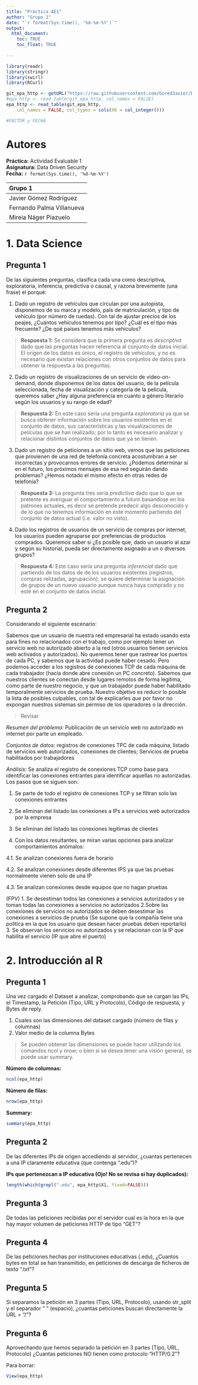 ```yaml
---
title: "Práctica AE1"
author: "Grupo 1"
date: "`r format(Sys.time(), '%d-%m-%Y')`"
output: 
  html_document:
    toc: TRUE
    toc_float: TRUE
    
---
```


```r
library(readr)
library(stringr)
library(swirl)
library(RCurl)

git_epa_http <- getURL("https://raw.githubusercontent.com/GoredJavier/DataDrivenSecurity/refs/heads/main/epa-http.csv")
#epa_http <- read_table(git_epa_http, col_names = FALSE)
epa_http <- read_table(git_epa_http, 
    col_names = FALSE, col_types = cols(X6 = col_integer()))

#FACTOR y FECHA

```

# Autores

**Práctica:** Actividad Evaluable 1  
**Asignatura:** Data Driven Security  
**Fecha:** `r format(Sys.time(), '%d-%m-%Y')`  


|Grupo 1 |  
|:--------|  
|Javier Gómez Rodríguez|  
|Fernando Palma Villanueva|  
|Mireia Náger Piazuelo| 



# 1. Data Science

## Pregunta 1

De las siguientes preguntas, clasifica cada una como descriptiva, exploratoria,
inferencia, predictiva o causal, y razona brevemente (una frase) el porqué:

1. Dado un registro de vehículos que circulan por una autopista, disponemos de su
marca y modelo, país de matriculación, y tipo de vehículo (por número de
ruedas). Con tal de ajustar precios de los peajes, ¿Cuántos vehículos tenemos
por tipo? ¿Cuál es el tipo más frecuente? ¿De qué países tenemos más vehículos?

> **Respuesta 1:** Se considera que la primera pregunta es *descriptiva* dado que las preguntas hacen referencia al conjunto de datos inicial. El origen de los datos es único, el registro de vehículos, y no es necesario que existan relaciones con otros conjuntos de datos para obtener la respuesta a las preguntas. 

2. Dado un registro de visualizaciones de un servicio de video-on-demand, donde
disponemos de los datos del usuario, de la película seleccionada, fecha de visualización y categoría de la película, queremos saber ¿Hay alguna preferencia
en cuanto a género literario según los usuarios y su rango de edad?

> **Respuesta 2:** En este caso sería una pregunta *exploratoria* ya que se busca obtener información sobre los usuarios existentes en el conjunto de datos, sus características y las visualizaciones de películas que se han realizado; por lo tanto es necesario analizar y relacionar distintos conjuntos de datos que ya se tienen.   

3. Dado un registro de peticiones a un sitio web, vemos que las peticiones que
provienen de una red de telefonía concreta acostumbran a ser incorrectas y
provocarnos errores de servicio. ¿Podemos determinar si en el futuro, los
próximos mensajes de esa red seguirán dando problemas? ¿Hemos notado el
mismo efecto en otras redes de telefonía?

> **Respuesta 3:** La pregunta tres sería *predictiva* dado que lo que se pretente es averiguar el comportamiento a futuro basandose en los patrones actuales, es decir se pretende predecir algo desconocido y de lo que no tenemos información en este momento partiendo del conjunto de datos actual (i.e. valor no visto). 

4. Dado los registros de usuarios de un servicio de compras por internet, los
usuarios pueden agruparse por preferencias de productos comprados.
Queremos saber si ¿Es posible que, dado un usuario al azar y según su historial,
pueda ser directamente asignado a un o diversos grupos?

> **Respuesta 4:** Este caso sería una pregunta *inferencial* dado que partiendo de los datos de de los usuarios existentes (registros, compras relizadas, agrupación); se quiere determinar la asignación de grupos de un nuevo usuario aunque nunca haya comprado y no esté en el conjunto de datos inicial.  


## Pregunta 2

Considerando el siguiente escenario:

Sabemos que un usuario de nuestra red empresarial ha estado usando esta para fines
no relacionados con el trabajo, como por ejemplo tener un servicio web no autorizado
abierto a la red (otros usuarios tienen servicios web activados y autorizados). No
queremos tener que rastrear los puertos de cada PC, y sabemos que la actividad puede
haber cesado. Pero podemos acceder a los registros de conexiones TCP de cada máquina
de cada trabajador (hacia donde abre conexión un PC concreto). Sabemos que nuestros
clientes se conectan desde lugares remotos de forma legítima, como parte de nuestro
negocio, y que un trabajador puede haber habilitado temporalmente servicios de
prueba. Nuestro objetivo es reducir lo posible la lista de posibles culpables, con tal de explicarles que por favor no expongan nuestros sistemas sin permiso de los operadores o la dirección.

> Revisar

*Resumen del problema:* Publicación de un servicio web no autorizado en internet por parte un empleado.

*Conjuntos de datos:* registros de conexiones TPC de cada máquina, listado de servicios web autorizados, conexiones de clientes; Servicios de prueba habilitados por trabajadores

*Análisis:* Se analiza el registro de conexiones TCP como base para identificar las conexiones entrantes para identificar aquellas no autorizadas. Los pasos que se siguen son:

1. Se parte de todo el registro de conexiones TCP y se filtran solo las conexiones entrantes

2. Se eliminan del listado las conexiones a IPs a servicios web autorizados por la empresa

3. Se eliminan del listado las conexiones legitimas de clientes

4. Con los datos resultantes, se miran varias opciones para analizar comportamientos anómalos:

4.1. Se analizan conexiones fuera de horario

4.2. Se analizan conexiones desde diferentes IPS ya que las pruebas normalmente vienen solo de una IP 

4.3. Se analizan conexiones desde equipos que no hagan pruebas 

(FPV) 
1. Se desestiman todos las conexiones a servicios autorizados y se toman todas las conexiones a servicios no autorizados
2.Sobre las conexiones de servicios no autorizados se deben desestimar las conexiones a servicios de prueba (Se supone que la compañia tiene una politica en la que los usuario que desean hacer pruebas deben reportarlo)
3. Se observan los servicios no autorizados y se relacionan con la IP que habilita el servicio (IP que abre el puerto)
  

# 2. Introducción al R

## Pregunta 1

Una vez cargado el Dataset a analizar, comprobando que se cargan las IPs, el
Timestamp, la Petición (Tipo, URL y Protocolo), Código de respuesta, y Bytes de reply.

1. Cuales son las dimensiones del dataset cargado (número de filas y columnas)
2. Valor medio de la columna Bytes

> Se pueden obtener las dimensiones se puede hacer utilizando los comandos ncol y nrow; o bien si se desea tener una visión general, se puede usar summary. 

**Número de columnas:** 
```r
ncol(epa_http)
```

**Número de filas:** 
```r
nrow(epa_http)
```

**Summary:** 
```r
summary(epa_http)
```


## Pregunta 2

De las diferentes IPs de origen accediendo al servidor, ¿cuantas pertenecen a una IP
claramente educativa (que contenga ".edu")?

**IPs que pertenezcan a IP educativa (Ojo! No se revisa si hay duplicados):** 
```r
length(which(grepl(".edu", epa_http$X1, fixed=FALSE)))

```


## Pregunta 3

De todas las peticiones recibidas por el servidor cual es la hora en la que hay mayor volumen de peticiones HTTP de tipo "GET"?

## Pregunta 4

De las peticiones hechas por instituciones educativas (.edu), ¿Cuantos bytes en total se han transmitido, en peticiones de descarga de ficheros de texto ".txt"?

## Pregunta 5

Si separamos la petición en 3 partes (Tipo, URL, Protocolo), usando str_split y el
separador " " (espacio), ¿cuantas peticiones buscan directamente la URL = "/"?

## Pregunta 6

Aprovechando que hemos separado la petición en 3 partes (Tipo, URL, Protocolo)
¿Cuantas peticiones NO tienen como protocolo "HTTP/0.2"?



Para borrar:
```r

View(epa_http)

```

